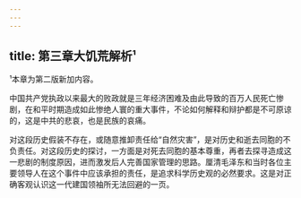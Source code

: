 ```yaml
---
---
---
```

title: 第三章大饥荒解析¹
---



¹本章为第二版新加内容。

中国共产党执政以来最大的败政就是三年经济困难及由此导致的百万人民死亡惨剧，在和平时期造成如此惨绝人寰的重大事件，不论如何解释和辩护都是不可原谅的，这是中共的悲哀，也是民族的哀痛。

对这段历史假装不存在，或随意推卸责任给“自然灾害”，是对历史和逝去同胞的不负责任。对这段历史的探讨，一方面是对死去同胞的基本尊重，再者去探寻造成这一悲剧的制度原因，进而激发后人完善国家管理的思路。厘清毛泽东和当时各位主要领导人在这个事件中应该承担的责任，是追求科学历史观的必然要求。这是对正确客观认识这一代建国领袖所无法回避的一页。